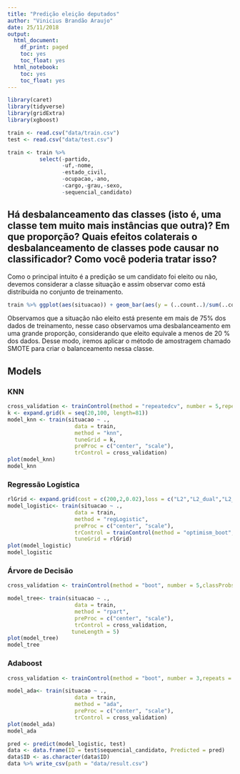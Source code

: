 ```yaml
---
title: "Predição eleição deputados"
author: "Vinicius Brandão Araujo"
date: 25/11/2018
output:
  html_document:
    df_print: paged
    toc: yes
    toc_float: yes
  html_notebook:
    toc: yes
    toc_float: yes
---
```



```r
library(caret)
library(tidyverse)
library(gridExtra)
library(xgboost)
```


```r
train <- read.csv("data/train.csv")
test <- read.csv("data/test.csv")
```

```r
train <- train %>%   
          select(-partido,
                 -uf,-nome,
                 -estado_civil,
                 -ocupacao,-ano,
                 -cargo,-grau,-sexo,
                 -sequencial_candidato)
```

## Há desbalanceamento das classes (isto é, uma classe tem muito mais instâncias que outra)? Em que proporção? Quais efeitos colaterais o desbalanceamento de classes pode causar no classificador? Como você poderia tratar isso?

Como o principal intuito é a predição se um candidato foi eleito ou não, devemos considerar a classe situação e assim observar como está distribuida no conjunto de treinamento.

```r
train %>% ggplot(aes(situacao)) + geom_bar(aes(y = (..count..)/sum(..count..))) + scale_y_continuous(labels=scales::percent) + ylab("Porcentagem relativa nos dados")
```

Observamos que a situação não eleito está presente em mais de 75% dos dados de treinamento, nesse caso observamos uma desbalanceamento em uma grande proporção, considerando que eleito equivale a menos de 20 % dos dados.
Desse modo, iremos aplicar o método de amostragem chamado SMOTE para criar o balanceamento nessa classe.


## Models

### KNN
```r
cross_validation <- trainControl(method = "repeatedcv", number = 5,repeats=5)
k <- expand.grid(k = seq(20,100, length=81))
model_knn <- train(situacao ~ ., 
                     data = train, 
                     method = "knn", 
                     tuneGrid = k,
                     preProc = c("center", "scale"),
                     trControl = cross_validation)
plot(model_knn)
model_knn
```

### Regressão Logística
```r
rlGrid <- expand.grid(cost = c(200,2,0.02),loss = c("L2","L2_dual","L2_primal"), epsilon = c(0.001,0.01))
model_logistic<- train(situacao ~ ., 
                     data = train, 
                     method = "regLogistic",
                     preProc = c("center", "scale"),
                     trControl = trainControl(method = "optimism_boot", classProbs = TRUE),
                     tuneGrid = rlGrid)
plot(model_logistic)
model_logistic
```

### Árvore de Decisão

```r
cross_validation <- trainControl(method = "boot", number = 5,classProbs = TRUE)

model_tree<- train(situacao ~ ., 
                     data = train, 
                     method = "rpart",
                     preProc = c("center", "scale"),
                     trControl = cross_validation,
                    tuneLength = 5)
plot(model_tree)
model_tree
```

### Adaboost

```r
cross_validation <- trainControl(method = "boot", number = 3,repeats = 5,sampling = "smote", search = "random", verboseIter = FALSE)

model_ada<- train(situacao ~ ., 
                     data = train, 
                     method = "ada",
                     preProc = c("center", "scale"),
                     trControl = cross_validation)
plot(model_ada)
model_ada

```



```r
pred <- predict(model_logistic, test)
data <- data.frame(ID = test$sequencial_candidato, Predicted = pred) 
data$ID <- as.character(data$ID)
data %>% write_csv(path = "data/result.csv") 
```



